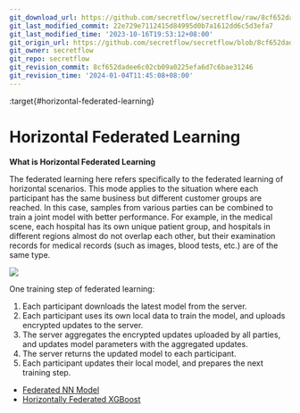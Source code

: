 ```yaml
---
git_download_url: https://github.com/secretflow/secretflow/raw/8cf652dadee6c02cb09a0225efa6d7c6bae31246/docs/user_guide/federated_learning/horizontal_federated_learning/index.rst
git_last_modified_commit: 22e729e7112415d84995d0b7a1612dd6c5d3efa7
git_last_modified_time: '2023-10-16T19:53:12+08:00'
git_origin_url: https://github.com/secretflow/secretflow/blob/8cf652dadee6c02cb09a0225efa6d7c6bae31246/docs/user_guide/federated_learning/horizontal_federated_learning/index.rst
git_owner: secretflow
git_repo: secretflow
git_revision_commit: 8cf652dadee6c02cb09a0225efa6d7c6bae31246
git_revision_time: '2024-01-04T11:45:08+08:00'
---
```


:target{#horizontal-federated-learning}

# Horizontal Federated Learning

<strong>What is Horizontal Federated Learning</strong>

The federated learning here refers specifically to the federated learning of horizontal scenarios.
This mode applies to the situation where each participant has the same business but different customer groups are reached.
In this case, samples from various parties can be combined to train a joint model with better performance.
For example, in the medical scene, each hospital has its own unique patient group,
and hospitals in different regions almost do not overlap each other,
but their examination records for medical records (such as images, blood tests, etc.) are of the same type.

![](../../../_assets/federate_learning.png)

One training step of federated learning:

1. Each participant downloads the latest model from the server.
2. Each participant uses its own local data to train the model, and uploads encrypted updates to the server.
3. The server aggregates the encrypted updates uploaded by all parties, and updates model parameters with the aggregated updates.
4. The server returns the updated model to each participant.
5. Each participant updates their local model, and prepares the next training step.

<TableOfContents>


  - [Federated NN Model](fl_model.mdx)
  - [Horizontally Federated XGBoost](tree.mdx)
</TableOfContents>
